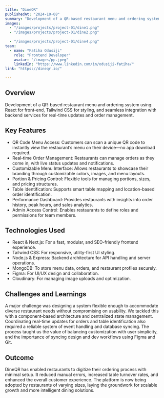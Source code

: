 ---
title: "DineQR"
publishedAt: "2024-10-08"
summary: "Development of a QR-based restaurant menu and ordering system using React for front-end, Tailwind CSS for styling, and seamless integration with backend services for real-time updates and order management."
images:
  - "/images/projects/project-01/dine1.png"
  - "/images/projects/project-01/dine2.png"
 
  - "/images/projects/project-01/dine4.png"
team:
  - name: "Fatiha Odusiji"
    role: "Frontend Developer"
    avatar: "/images/pp.jpeg"
    linkedIn: "https://www.linkedin.com/in/odusiji-fatiha/"
link: "https://dineqr.io/"

---

## Overview

Development of a QR-based restaurant menu and ordering system using React for front-end, Tailwind CSS for styling, and seamless integration with backend services for real-time updates and order management.


## Key Features

- QR Code Menu Access: Customers can scan a unique QR code to instantly view the restaurant’s menu on their device—no app download required.
- Real-time Order Management: Restaurants can manage orders as they come in, with live status updates and notifications.
- Customizable Menu Interface: Allows restaurants to showcase their branding through customizable colors, images, and menu layouts.
- Portion & Pricing Control: Flexible tools for managing portions, sizes, and pricing structures.
- Table Identification: Supports smart table mapping and location-based order identification.
- Performance Dashboard: Provides restaurants with insights into order history, peak hours, and sales analytics.
- Admin Access Control: Enables restaurants to define roles and permissions for team members.


## Technologies Used

- React & Next.js: For a fast, modular, and SEO-friendly frontend experience.
- Tailwind CSS: For responsive, utility-first UI styling.
- Node.js & Express: Backend architecture for API handling and server operations.
- MongoDB: To store menu data, orders, and restaurant profiles securely.
- Figma: For UI/UX design and collaboration.
- Cloudinary: For managing image uploads and optimization.


## Challenges and Learnings

A major challenge was designing a system flexible enough to accommodate diverse restaurant needs without compromising on usability. We tackled this with a component-based architecture and centralized state management. Coordinating real-time updates for orders and table identification also required a reliable system of event handling and database syncing. The process taught us the value of balancing customization with user simplicity, and the importance of syncing design and dev workflows using Figma and Git.

## Outcome

DineQR has enabled restaurants to digitize their ordering process with minimal setup. It reduced manual errors, increased table turnover rates, and enhanced the overall customer experience. The platform is now being adopted by restaurants of varying sizes, laying the groundwork for scalable growth and more intelligent dining solutions.